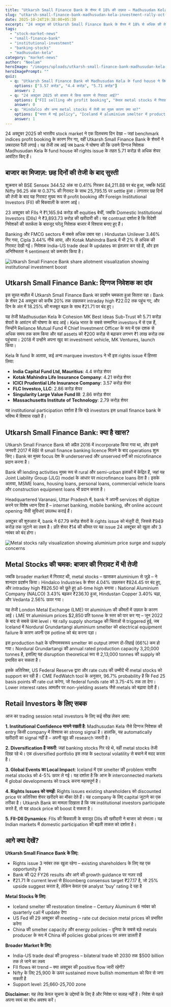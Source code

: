 ```yaml
---
title: "Utkarsh Small Finance Bank के शेयर में 18% की उछाल – Madhusudan Kela के निवेश ने बाजार में मचाई हलचल"
slug: "utkarsh-small-finance-bank-madhusudan-kela-investment-rally-oct-2025"
date: 2025-10-24T19:38:00+05:30
excerpt: "24 अक्टूबर को Utkarsh Small Finance Bank के शेयर में 18% से अधिक की तेजी देखी गई, जब दिग्गज निवेशक Madhusudan Kela के fund house को 5.71 करोड़ शेयर आवंटित किए गए। जानिए क्यों यह खबर retail निवेशकों के लिए अहम है।"
tags:
  - "stock-market-news"
  - "small-finance-bank"
  - "institutional-investment"
  - "banking-stocks"
  - "madhusudan-kela"
category: "market-news"
author: "Neelam"
heroImage: "/images/uploads/utkarsh-small-finance-bank-madhusudan-kela-investment-rally-oct-2025/hero-image.jpg"
heroImagePrompt: ""
quiz:
  - q: "Utkarsh Small Finance Bank को Madhusudan Kela के fund house ने कितने शेयर खरीदे?"
    options: ["3.57 करोड़", "4.4 करोड़", "5.71 करोड़"]
    answer: 2
  - q: "24 अक्टूबर 2025 को बाजार में किस कारण से गिरावट आई?"
    options: ["FII selling और profit booking", "केवल metal stocks में गिरावट", "सरकारी नीतियों के कारण"]
    answer: 0
  - q: "Hindalco और अन्य metal stocks में तेजी का मुख्य कारण क्या था?"
    options: ["भारत में नई policy", "Iceland में aluminium smelter में production कटौती", "China से demand बढ़ना"]
    answer: 1
---
```


24 अक्टूबर 2025 को भारतीय stock market ने एक दिलचस्प दिन देखा – जहां benchmark indices profit booking के कारण गिर गए, वहीं Utkarsh Small Finance Bank के शेयरों ने ज़बरदस्त रैली लगाई। यह तेजी तब आई जब bank ने घोषणा की कि उसने दिग्गज निवेशक Madhusudan Kela के fund house को rights issue के तहत 5.71 करोड़ से अधिक शेयर आवंटित किए हैं।

## बाजार का मिजाज़: छह दिनों की तेजी के बाद सुस्ती

शुक्रवार को BSE Sensex 344.52 अंक या 0.41% गिरकर 84,211.88 पर बंद हुआ, जबकि NSE Nifty 96.25 अंक या 0.37% की गिरावट के साथ 25,795.15 पर settle हुआ। लगातार छह दिनों की तेजी के बाद यह गिरावट मुख्य रूप से profit booking और Foreign Institutional Investors (FII) की बिकवाली के कारण आई।

23 अक्टूबर को FIIs ने ₹1,165.94 करोड़ की equities बेचीं, जबकि Domestic Institutional Investors (DIIs) ने ₹3,893.73 करोड़ की खरीदारी की। यह contrast दर्शाता है कि विदेशी निवेशकों की सतर्कता के बावजूद घरेलू निवेशक बाजार में विश्वास बनाए हुए हैं।

Banking और FMCG sectors में सबसे अधिक दबाव रहा। Hindustan Unilever 3.46% गिर गया, Cipla 3.44% नीचे आया, और Kotak Mahindra Bank में भी 2% से अधिक की गिरावट देखी गई। निवेशक India-US trade deal के updates का इंतज़ार कर रहे हैं, और इस अनिश्चितता ने sentiment को कमजोर किया है।

![Utkarsh Small Finance Bank share allotment visualization showing institutional investment boost](/images/uploads/utkarsh-small-finance-bank-madhusudan-kela-investment-rally-oct-2025/share-allotment-chart.png)

## Utkarsh Small Finance Bank: दिग्गज निवेशक का दांव

इस सुस्त माहौल में Utkarsh Small Finance Bank का प्रदर्शन चमकता हुआ सितारा रहा। Bank के शेयर 24 अक्टूबर को करीब 20% तक उछलकर intraday high ₹22.02 तक पहुंच गए, और दिन के अंत में 18.25% की मजबूत बढ़त के साथ ₹21.71 पर बंद हुए।

यह तेजी Madhusudan Kela के Cohesion MK Best Ideas Sub-Trust को 5.71 करोड़ शेयरों के आवंटन की घोषणा के बाद आई। Kela भारत के सबसे सम्मानित investors में से एक हैं, जिन्होंने Reliance Mutual Fund में Chief Investment Officer के रूप में एक दशक से अधिक समय तक काम किया और वहां assets को ₹200 करोड़ से बढ़ाकर लगभग ₹1 लाख करोड़ तक पहुंचाया। 2018 में उन्होंने अपना खुद का investment vehicle, MK Ventures, launch किया।

Kela के fund के अलावा, कई अन्य marquee investors ने भी इस rights issue में हिस्सा लिया:

- **India Capital Fund Ltd, Mauritius**: 4.4 करोड़ शेयर
- **Kotak Mahindra Life Insurance Company**: 4.21 करोड़ शेयर
- **ICICI Prudential Life Insurance Company**: 3.57 करोड़ शेयर
- **FLC Investco, LLC**: 2.86 करोड़ शेयर
- **Singularity Large Value Fund III**: 2.86 करोड़ शेयर
- **Massachusetts Institute of Technology**: 2.79 करोड़ शेयर

यह institutional participation दर्शाता है कि बड़े investors इस small finance bank के भविष्य में विश्वास रखते हैं।

## Utkarsh Small Finance Bank: क्या है खास?

Utkarsh Small Finance Bank को अप्रैल 2016 में incorporate किया गया था, और इसने जनवरी 2017 में RBI से small finance banking licence मिलने के बाद operations शुरू किए। Bank का मुख्य focus देश के underserved और unserved वर्गों को microfinance प्रदान करना है।

Bank की lending activities मुख्य रूप से rural और semi-urban इलाकों में केंद्रित हैं, जहां यह Joint Liability Group (JLG) model के आधार पर microfinance loans देता है। इसके अलावा, MSME loans, housing loans, personal loans, commercial vehicle loans और construction equipment loans भी प्रदान करता है।

Headquartered Varanasi, Uttar Pradesh में, bank ने अपनी services को digitize करने पर विशेष ध्यान दिया है – internet banking, mobile banking, और online account opening जैसी सुविधाएं उपलब्ध कराई हैं।

अक्टूबर की शुरुआत में, bank ने 67.79 करोड़ शेयरों के rights issue को मंज़ूरी दी, जिससे ₹949 करोड़ तक जुटाने का लक्ष्य है। प्रति शेयर ₹14 की कीमत पर यह issue 24 अक्टूबर को खुला और 3 नवंबर को बंद होगा।

![Metal stocks rally visualization showing aluminium price surge and supply concerns](/images/uploads/utkarsh-small-finance-bank-madhusudan-kela-investment-rally-oct-2025/metal-stocks-surge.png)

## Metal Stocks की चमक: बाजार की गिरावट में भी तेजी

जबकि broader market में गिरावट थी, metal stocks – खासकर aluminium से जुड़े – ने शानदार प्रदर्शन किया। Hindalco Industries के शेयर 4.04% उछलकर ₹824.45 पर बंद हुए, और intraday high ₹826.50 को छूते हुए all-time high बनाया। National Aluminium Company (NALCO) 3.43% बढ़कर ₹236.10 हुआ, Hindustan Copper 3.40% चढ़ा, और Vedanta 2.56% ऊपर गया।

यह तेजी London Metal Exchange (LME) पर aluminium की कीमतों में उछाल के कारण आई। LME पर aluminium prices $2,850 प्रति tonne के स्तर को पार कर गए – जून 2022 के बाद से सबसे ऊंचा level। यह rally supply shortage की चिंताओं से triggered हुई, जब Iceland में Nordural Grundartangi aluminium smelter को electrical equipment failure के कारण अपनी एक potline को बंद करना पड़ा।

इस production halt के परिणामस्वरूप smelter का output लगभग दो-तिहाई (66%) कम हो गया। Nordural Grundartangi की annual rated production capacity 3,20,000 tonnes है, इसलिए यह disruption theoretical रूप से 2,13,000 tonnes की supply को प्रभावित कर सकता है।

इसके अतिरिक्त, US Federal Reserve द्वारा और rate cuts की उम्मीदें भी metal stocks को support कर रही हैं। CME FedWatch tool के अनुसार, 96.7% probability है कि Fed 25 basis points की rate cut करेगा, जो federal funds rate को 3.75-4% तक ला देगा। Lower interest rates आमतौर पर non-yielding assets जैसे metals को बढ़ावा देती हैं।

## Retail Investors के लिए सबक

आज का trading session retail investors के लिए कई सीख लेकर आया:

**1. Institutional Confidence मायने रखती है**: Madhusudan Kela जैसे दिग्गज निवेशक की entry किसी company में विश्वास का strong signal है। हालांकि, यह automatically खरीदारी का signal नहीं है – अपनी खुद की research जरूरी है।

**2. Diversification है जरूरी**: जहां banking stocks गिर रहे थे, वहीं metal stocks तेजी दिखा रहे थे। एक diversified portfolio इस तरह के sectoral volatility से बचाने में मदद करता है।

**3. Global Events का Local Impact**: Iceland में एक smelter की problem भारतीय metal stocks को 4-5% ऊपर ले गई। यह दर्शाता है कि आज के interconnected markets में global developments को track करना महत्वपूर्ण है।

**4. Rights Issues को समझें**: Rights issues existing shareholders को discounted price पर अतिरिक्त शेयर खरीदने का मौका देते हैं। यह company के लिए capital जुटाने का एक तरीका है। Utkarsh Bank का मामला दिखाता है कि जब institutional investors participate करते हैं, तो यह stock price को boost दे सकता है।

**5. FII-DII Dynamics**: FIIs की बिकवाली के बावजूद DIIs की खरीदारी ने बाजार को संभाला। यह Indian markets में domestic participation की बढ़ती ताकत को दर्शाता है।

## आगे क्या देखें?

**Utkarsh Small Finance Bank के लिए:**
- Rights issue 3 नवंबर तक खुला रहेगा – existing shareholders के लिए यह एक opportunity है
- Bank की Q2 FY26 results और आगे की growth guidance पर नज़र रखें
- ₹21.71 के current level से Bloomberg consensus target ₹27.17 है, जो 25% upside suggest करता है, लेकिन केवल एक analyst 'buy' rating दे रहा है

**Metal Stocks के लिए:**
- Iceland smelter की restoration timeline – Century Aluminum 6 नवंबर को quarterly call में update देगा
- US Fed की 29 अक्टूबर की meeting – rate cut decision metal prices को प्रभावित करेगा
- China की smelter capacity और energy policies – दुनिया के सबसे बड़े metals producer के रूप में China की policies global prices पर असर डालती हैं

**Broader Market के लिए:**
- India-US trade deal की progress – bilateral trade को 2030 तक $500 billion तक ले जाने का लक्ष्य
- FII flows का trend – क्या अक्टूबर की positive flow जारी रहेगी?
- Nifty के लिए 25,900 के ऊपर sustained move bullish momentum को फिर से जगा सकती है
- Support level: 25,660-25,700 zone

**Disclaimer:** यह लेख केवल सूचना के उद्देश्यों के लिए है और निवेश पर सलाह नहीं है। निवेश से पहले अपना स्वयं का शोध अवश्य करें।
